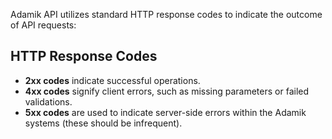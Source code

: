 Adamik API utilizes standard HTTP response codes to indicate the outcome of API requests:

## HTTP Response Codes

- **2xx codes** indicate successful operations.
- **4xx codes** signify client errors, such as missing parameters or failed validations.
- **5xx codes** are used to indicate server-side errors within the Adamik systems (these should be infrequent).
